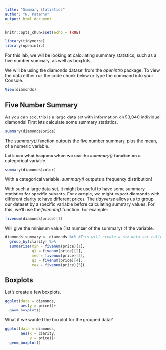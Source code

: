 ```yaml
---
title: "Summary Statistics"
author: "N. Paterno"
output: html_document
---
```


```r
knitr::opts_chunk$set(echo = TRUE)

library(tidyverse)
library(openintro)
```

For this lab, we will be looking at calculating summary statistics, such as a five number summary, as well as boxplots.

We will be using the diamonds dataset from the *openintro* package. To view the data either run the code chunk below or type the command into your Console. 

```r
View(diamonds)
```

## Five Number Summary

As you can see, this is a large data set with information on 53,940 individual diamonds! First lets calculate some summary statistics.

```r
summary(diamonds$price)
```
The *summary()* function outputs the five number summary, plus the mean, of a numeric variable.

Let's see what happens when we use the *summary()* function on a categorical variable. 

```r
summary(diamonds$color)
```
With a categorical variable, *summary()* outputs a frequency distribution!

With such a large data set, it might be useful to have some summary statistics for specific subsets. For example, we might expect diamonds with different clarity to have different prices. The *tidyverse* allows us to group our dataset by a specific variable before calculating summary values. For this, we'll use the *fivenum()* function. For example:

```r
fivenum(diamonds$price)[1]
```
Will give the minimum value (1st number of the summary) of the variable. 

```r
diamonds_summary <- diamonds %>% #This will create a new data set called diamonds_summary by taking the diamonds dataset "and then"...
  group_by(clarity) %>% 
  summarize(min = fivenum(price)[1],
            q1 = fivenum(price)[2],
            med = fivenum(price)[3],
            q3 = fivenum(price)[4],
            max = fivenum(price)[5]) 
```

## Boxplots
Let's create a few boxplots.

```r
ggplot(data = diamonds, 
       aes(y = price))+
  geom_boxplot()
```

What if we wanted the boxplot for the grouped data?

```r
ggplot(data = diamonds,
       aes(x = clarity, 
           y = price))+
  geom_boxplot()
```